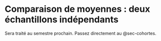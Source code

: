 # Comparaison de moyennes : deux échantillons indépendants {#sec-moy2}

Sera traité au semestre prochain. Passez directement au @sec-cohortes.